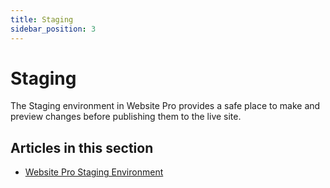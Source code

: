 ```yaml
---
title: Staging
sidebar_position: 3
---
```


# Staging

The Staging environment in Website Pro provides a safe place to make and preview changes before publishing them to the live site.

## Articles in this section

- [Website Pro Staging Environment](/vendasta-products/website/staging/website-pro-staging-environment)